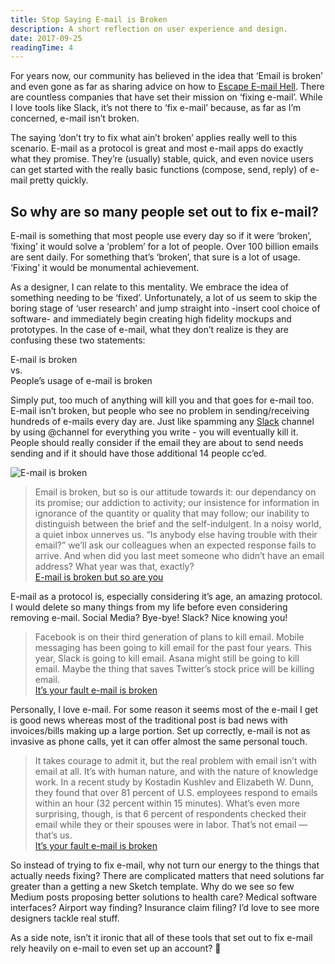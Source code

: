 ```yaml
---
title: Stop Saying E-mail is Broken
description: A short reflection on user experience and design.
date: 2017-09-25
readingTime: 4
---
```


For years now, our community has believed in the idea that ‘Email is broken’ and even gone as far as sharing advice on how to [Escape E-mail Hell](https://medium.com/the-year-of-the-looking-glass/escaping-e-mail-hell-f55905f3862f). There are countless companies that have set their mission on ‘fixing e-mail’. While I love tools like Slack, it’s not there to ‘fix e-mail’ because, as far as I’m concerned, e-mail isn’t broken.

The saying ‘don’t try to fix what ain’t broken’ applies really well to this scenario. E-mail as a protocol is great and most e-mail apps do exactly what they promise. They’re (usually) stable, quick, and even novice users can get started with the really basic functions (compose, send, reply) of e-mail pretty quickly.


## So why are so many people set out to fix e-mail?

E-mail is something that most people use every day so if it were ‘broken’, ‘fixing’ it would solve a ‘problem’ for a lot of people. Over 100 billion emails are sent daily. For something that’s ‘broken’, that sure is a lot of usage. ‘Fixing’ it would be monumental achievement.

As a designer, I can relate to this mentality. We embrace the idea of something needing to be ‘fixed’.  Unfortunately, a lot of us seem to skip the boring stage of ‘user research’ and jump straight into -insert cool choice of software- and immediately begin creating high fidelity mockups and prototypes. In the case of e-mail, what they don’t realize is they are confusing these two statements:

E-mail is broken<br>
vs.<br>
People’s usage of e-mail is broken

Simply put, too much of anything will kill you and that goes for e-mail too. E-mail isn’t broken, but people who see no problem in sending/receiving hundreds of e-mails every day are. Just like spamming any [Slack](https://slack.com) channel by using @channel for everything you write - you will eventually kill it. People should really consider if the email they are about to send needs sending and if it should have those additional 14 people cc’ed.

![E-mail is broken](giphy-email.gif)

>Email is broken, but so is our attitude towards it: our dependancy on its promise; our addiction to activity; our insistence for information in ignorance of the quantity or quality that may follow; our inability to distinguish between the brief and the self-indulgent. In a noisy world, a quiet inbox unnerves us. “Is anybody else having trouble with their email?” we’ll ask our colleagues when an expected response fails to arrive. And when did you last meet someone who didn’t have an email address? What year was that, exactly?<br>
[E-mail is broken but so are you](https://medium.com/@paul_a_smith/email-is-broken-but-so-are-you-bc5f24fc8a97)

E-mail as a protocol is, especially considering it’s age, an amazing protocol. I would delete so many things from my life before even considering removing e-mail. Social Media? Bye-bye! Slack? Nice knowing you!

>Facebook is on their third generation of plans to kill email. Mobile messaging has been going to kill email for the past four years. This year, Slack is going to kill email. Asana might still be going to kill email. Maybe the thing that saves Twitter’s stock price will be killing email.<br>
[It’s your fault e-mail is broken](https://techcrunch.com/2015/07/22/its-your-fault-email-is-broken/)

Personally, I love e-mail. For some reason it seems most of the e-mail I get is good news whereas most of the traditional post is bad news with invoices/bills making up a large portion. Set up correctly, e-mail is not as invasive as phone calls, yet it can offer almost the same personal touch.

>It takes courage to admit it, but the real problem with email isn’t with email at all. It’s with human nature, and with the nature of knowledge work.
In a recent study by Kostadin Kushlev and Elizabeth W. Dunn, they found that over 81 percent of U.S. employees respond to emails within an hour (32 percent within 15 minutes). What’s even more surprising, though, is that 6 percent of respondents checked their email while they or their spouses were in labor. That’s not email — that’s us.<br>
[It’s your fault e-mail is broken](https://techcrunch.com/2015/07/22/its-your-fault-email-is-broken/)

So instead of trying to fix e-mail, why not turn our energy to the things that actually needs fixing? There are complicated matters that need solutions far greater than a getting a new Sketch template. Why do we see so few Medium posts proposing better solutions to health care? Medical software interfaces? Airport way finding? Insurance claim filing? I’d love to see more designers tackle real stuff.

As a side note, isn’t it ironic that all of these tools that set out to fix e-mail rely heavily on e-mail to even set up an account? 🤔